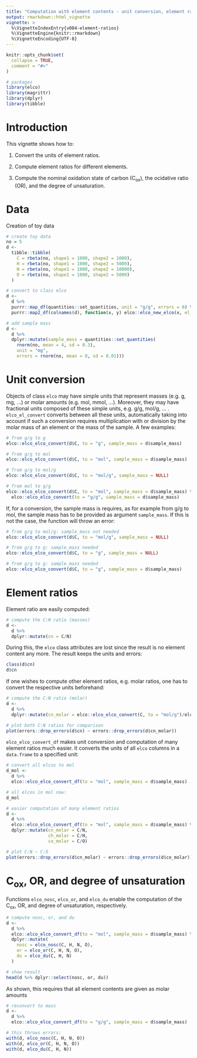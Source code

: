 ```yaml
---
title: "Computation with element contents - unit conversion, element ratios, nominal oxidation state of carbon, oxidative ratio, and degree of unsaturation"
output: rmarkdown::html_vignette
vignette: >
  %\VignetteIndexEntry{v004-element-ratios}
  %\VignetteEngine{knitr::rmarkdown}
  %\VignetteEncoding{UTF-8}
---
```


```r
knitr::opts_chunk$set(
  collapse = TRUE,
  comment = "#>"
)
```

```r
# packages
library(elco)
library(magrittr)
library(dplyr)
library(tibble)
```

# Introduction

This vignette shows how to:

1. Convert the units of element ratios.

2. Compute element ratios for different elements.

3. Compute the nominal oxidation state of carbon (C$_\textrm{ox}$), the ocidative ratio (OR), and the degree of unsaturation.

# Data

Creation of toy data

```r
# create toy data
no = 5
d <- 
  tibble::tibble(
    C = rbeta(no, shape1 = 1000, shape2 = 1000),
    H = rbeta(no, shape1 = 1000, shape2 = 5000),
    N = rbeta(no, shape1 = 1000, shape2 = 10000),
    O = rbeta(no, shape1 = 1000, shape2 = 5000)
  )

# convert to class elco
d <- 
  d %>%
  purrr::map_df(quantities::set_quantities, unit = "g/g", errors = 0) %>%
  purrr::map2_df(colnames(d), function(x, y) elco::elco_new_elco(x, el_symbol = y))

# add sample mass
d <- 
  d %>%
  dplyr::mutate(sample_mass = quantities::set_quantities(
    rnorm(no, mean = 4, sd = 0.3), 
    unit = "mg", 
    errors = rnorm(no, mean = 0, sd = 0.01)))
```

# Unit conversion

Objects of class `elco` may have simple units that represent masses (e.g. g, mg, ...) or molar amounts (e.g. mol, mmol, ...). Moreover, they may have fractional units composed of these simple units, e.g. g/g, mol/g, ... . `elco_el_convert` converts between all these units, automatically taking into account if such a conversion requires multiplication with or division by the molar mass of an element or the mass of the sample. A few examples:

```r
# from g/g to g
elco::elco_elco_convert(d$C, to = "g", sample_mass = d$sample_mass)

# from g/g to mol
elco::elco_elco_convert(d$C, to = "mol", sample_mass = d$sample_mass)

# from g/g to mol/g
elco::elco_elco_convert(d$C, to = "mol/g", sample_mass = NULL)

# from mol to g/g
elco::elco_elco_convert(d$C, to = "mol", sample_mass = d$sample_mass) %>%
  elco::elco_elco_convert(to = "g/g", sample_mass = d$sample_mass)
```

If, for a conversion, the sample mass is requires, as for example from g/g to mol, the sample mass has to be provided as argument `sample_mass`. If this is not the case, the function will throw an error:

```r
# from g/g to mol/g: sample_mass not needed 
elco::elco_elco_convert(d$C, to = "mol/g", sample_mass = NULL)

# from g/g to g: sample_mass needed 
elco::elco_elco_convert(d$C, to = "g", sample_mass = NULL)

# from g/g to g: sample_mass needed 
elco::elco_elco_convert(d$C, to = "g", sample_mass = d$sample_mass)
```

# Element ratios

Element ratio are easily computed:

```r
# compute the C:N ratio (masses)
d <- 
  d %>%
  dplyr::mutate(cn = C/N)
```

During this, the `elco` class attributes are lost since the result is no element content any more. The result keeps the units and errors:

```r
class(d$cn)
d$cn
```

If one wishes to compute other element ratios, e.g. molar ratios, one has to convert the respective units beforehand:
```r
# compute the C:N ratio (molar)
d <- 
  d %>%
  dplyr::mutate(cn_molar = elco::elco_elco_convert(C, to = "mol/g")/elco::elco_elco_convert(N, to = "mol/g"))

# plot both C:N ratios for comparison
plot(errors::drop_errors(d$cn) ~ errors::drop_errors(d$cn_molar))
```

`elco_elco_convert_df` makes unit conversion and computation of many element ratios much easier. It converts the units of all `elco` columns in a `data.frame` to a specified unit:

```r
# convert all elcos to mol
d_mol <-  
  d %>%
  elco::elco_elco_convert_df(to = "mol", sample_mass = d$sample_mass)

# all elcos in mol now:
d_mol

# easier computation of many element ratios
d <- 
  d %>%
  elco::elco_elco_convert_df(to = "mol", sample_mass = d$sample_mass) %>%
  dplyr::mutate(cn_molar = C/N,
                ch_molar = C/H,
                co_molar = C/O)

# plot C:N ~ C:O
plot(errors::drop_errors(d$cn_molar) ~ errors::drop_errors(d$co_molar))

```

# C$_\textrm{ox}$, OR, and degree of unsaturation

Functions `elco_nosc`, `elco_or`, and `elco_du` enable the computation of the C$_\textrm{ox}$, OR, and degree of unsaturation, respectively.

```r
# compute nosc, or, and du
d <- 
  d %>%
  elco::elco_elco_convert_df(to = "mol", sample_mass = d$sample_mass) %>%
  dplyr::mutate(
    nosc = elco_nosc(C, H, N, O),
    or = elco_or(C, H, N, O),
    du = elco_du(C, H, N)
  )

# show result
head(d %>% dplyr::select(nosc, or, du))
```

As shown, this requires that all element contents are given as molar amounts
```r
# reconvert to mass
d <- 
  d %>%
  elco::elco_elco_convert_df(to = "g/g", sample_mass = d$sample_mass)

# this throws errors:
with(d, elco_nosc(C, H, N, O))
with(d, elco_or(C, H, N, O))
with(d, elco_du(C, H, N))
```

